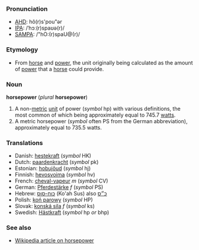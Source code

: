 ===Pronunciation===
*[[AHD]]: hô(r)s'pou"ər
*[[IPA]]: /ˈhɔː(r)spaʊə(r)/
*[[SAMPA]]: /"hO:(r)spaU@(r)/

===Etymology===
*From [[horse]] and [[power]], the unit originally being calculated as the amount of [[power]] that a [[horse]] could provide.

===Noun===
'''horsepower''' (''plural'' '''horsepower''')

#A non-[[metric]] [[unit]] of power (''symbol'' hp) with various definitions, the most common of which being approximately equal to 745.7 [[watt]]s.
#A metric horsepower (''symbol'' often PS from the German abbreviation), approximately equal to 735.5 watts.

===Translations===
*Danish: [[hestekraft]] (''symbol'' HK)
*Dutch: [[paardenkracht]] (''symbol'' pk)
*Estonian: [[hobujõud]] (''symbol'' hj)
*Finnish: [[hevosvoima]] (''symbol'' hv)
*French: [[cheval-vapeur]] ''m'' (''symbol'' CV)
*German: [[Pferdestärke]] ''f'' (''symbol'' PS)
*Hebrew: [[כוח-סוס]] (Ko'ah Sus) also [[כ״ס]]
*Polish: [[koń parowy]] (''symbol'' HP)
*Slovak: [[konská sila]] ''f'' (''symbol'' ks)
*Swedish: [[Hästkraft]] (''symbol'' hp ''or'' bhp)

===See also===
*[[en:Horsepower|Wikipedia article on horsepower]]